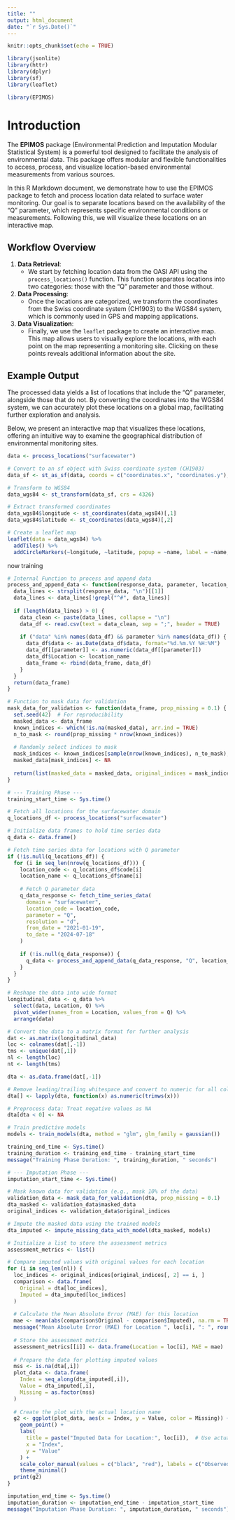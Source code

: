```yaml
---
title: ""
output: html_document
date: "`r Sys.Date()`"
---
```


```r
knitr::opts_chunk$set(echo = TRUE)

library(jsonlite)
library(httr)
library(dplyr)
library(sf)
library(leaflet)

library(EPIMOS)
```

# Introduction

The **EPIMOS** package (Environmental Prediction and Imputation Modular Statistical System) is a powerful tool designed to facilitate the analysis of environmental data. This package offers modular and flexible functionalities to access, process, and visualize location-based environmental measurements from various sources.

In this R Markdown document, we demonstrate how to use the EPIMOS package to fetch and process location data related to surface water monitoring. Our goal is to separate locations based on the availability of the "Q" parameter, which represents specific environmental conditions or measurements. Following this, we will visualize these locations on an interactive map.

## Workflow Overview

1. **Data Retrieval**:
    - We start by fetching location data from the OASI API using the `process_locations()` function. This function separates locations into two categories: those with the "Q" parameter and those without.

2. **Data Processing**:
    - Once the locations are categorized, we transform the coordinates from the Swiss coordinate system (CH1903) to the WGS84 system, which is commonly used in GPS and mapping applications.

3. **Data Visualization**:
    - Finally, we use the `leaflet` package to create an interactive map. This map allows users to visually explore the locations, with each point on the map representing a monitoring site. Clicking on these points reveals additional information about the site.

## Example Output

The processed data yields a list of locations that include the "Q" parameter, alongside those that do not. By converting the coordinates into the WGS84 system, we can accurately plot these locations on a global map, facilitating further exploration and analysis.

Below, we present an interactive map that visualizes these locations, offering an intuitive way to examine the geographical distribution of environmental monitoring sites.

```r

data <- process_locations("surfacewater")

# Convert to an sf object with Swiss coordinate system (CH1903)
data_sf <- st_as_sf(data, coords = c("coordinates.x", "coordinates.y"), crs = 21781)

# Transform to WGS84
data_wgs84 <- st_transform(data_sf, crs = 4326)

# Extract transformed coordinates
data_wgs84$longitude <- st_coordinates(data_wgs84)[,1]
data_wgs84$latitude <- st_coordinates(data_wgs84)[,2]

# Create a leaflet map
leaflet(data = data_wgs84) %>%
  addTiles() %>%
  addCircleMarkers(~longitude, ~latitude, popup = ~name, label = ~name, color = 'blue', radius = 5)
```


now training 


```r
# Internal Function to process and append data
process_and_append_data <- function(response_data, parameter, location_name, data_frame) {
  data_lines <- strsplit(response_data, "\n")[[1]]
  data_lines <- data_lines[!grepl("^#", data_lines)]
  
  if (length(data_lines) > 0) {
    data_clean <- paste(data_lines, collapse = "\n")
    data_df <- read.csv(text = data_clean, sep = ";", header = TRUE)
    
    if ("data" %in% names(data_df) && parameter %in% names(data_df)) {
      data_df$data <- as.Date(data_df$data, format="%d.%m.%Y %H:%M")
      data_df[[parameter]] <- as.numeric(data_df[[parameter]])
      data_df$Location <- location_name
      data_frame <- rbind(data_frame, data_df)
    }
  }
  return(data_frame)
}

# Function to mask data for validation
mask_data_for_validation <- function(data_frame, prop_missing = 0.1) {
  set.seed(42)  # For reproducibility
  masked_data <- data_frame
  known_indices <- which(!is.na(masked_data), arr.ind = TRUE)
  n_to_mask <- round(prop_missing * nrow(known_indices))
  
  # Randomly select indices to mask
  mask_indices <- known_indices[sample(nrow(known_indices), n_to_mask), ]
  masked_data[mask_indices] <- NA
  
  return(list(masked_data = masked_data, original_indices = mask_indices))
}

# --- Training Phase ---
training_start_time <- Sys.time()

# Fetch all locations for the surfacewater domain
q_locations_df <- process_locations("surfacewater")

# Initialize data frames to hold time series data
q_data <- data.frame()

# Fetch time series data for locations with Q parameter
if (!is.null(q_locations_df)) {
  for (i in seq_len(nrow(q_locations_df))) {
    location_code <- q_locations_df$code[i]
    location_name <- q_locations_df$name[i]
    
    # Fetch Q parameter data
    q_data_response <- fetch_time_series_data(
      domain = "surfacewater", 
      location_code = location_code, 
      parameter = "Q", 
      resolution = "d", 
      from_date = "2021-01-19", 
      to_date = "2024-07-18"
    )
    
    if (!is.null(q_data_response)) {
      q_data <- process_and_append_data(q_data_response, "Q", location_name, q_data)
    }
  }
}

# Reshape the data into wide format
longitudinal_data <- q_data %>%
  select(data, Location, Q) %>%
  pivot_wider(names_from = Location, values_from = Q) %>%
  arrange(data)

# Convert the data to a matrix format for further analysis
dat <- as.matrix(longitudinal_data)
loc <- colnames(dat[,-1])
tms <- unique(dat[,1])
nl <- length(loc)
nt <- length(tms)

dta <- as.data.frame(dat[,-1])

# Remove leading/trailing whitespace and convert to numeric for all columns
dta[] <- lapply(dta, function(x) as.numeric(trimws(x)))

# Preprocess data: Treat negative values as NA
dta[dta < 0] <- NA

# Train predictive models
models <- train_models(dta, method = "glm", glm_family = gaussian())

training_end_time <- Sys.time()
training_duration <- training_end_time - training_start_time
message("Training Phase Duration: ", training_duration, " seconds")

# --- Imputation Phase ---
imputation_start_time <- Sys.time()

# Mask known data for validation (e.g., mask 10% of the data)
validation_data <- mask_data_for_validation(dta, prop_missing = 0.1)
dta_masked <- validation_data$masked_data
original_indices <- validation_data$original_indices

# Impute the masked data using the trained models
dta_imputed <- impute_missing_data_with_model(dta_masked, models)

# Initialize a list to store the assessment metrics
assessment_metrics <- list()

# Compare imputed values with original values for each location
for (i in seq_len(nl)) {
  loc_indices <- original_indices[original_indices[, 2] == i, ]
  comparison <- data.frame(
    Original = dta[loc_indices],
    Imputed = dta_imputed[loc_indices]
  )
  
  # Calculate the Mean Absolute Error (MAE) for this location
  mae <- mean(abs(comparison$Original - comparison$Imputed), na.rm = TRUE)
  message("Mean Absolute Error (MAE) for Location ", loc[i], ": ", round(mae, 4))
  
  # Store the assessment metrics
  assessment_metrics[[i]] <- data.frame(Location = loc[i], MAE = mae)
  
  # Prepare the data for plotting imputed values
  mss <- is.na(dta[,i])
  plot_data <- data.frame(
    Index = seq_along(dta_imputed[,i]),
    Value = dta_imputed[,i],
    Missing = as.factor(mss)
  )
  
  # Create the plot with the actual location name
  g2 <- ggplot(plot_data, aes(x = Index, y = Value, color = Missing)) +
    geom_point() +
    labs(
      title = paste("Imputed Data for Location:", loc[i]),  # Use actual location name
      x = "Index",
      y = "Value"
    ) +
    scale_color_manual(values = c("black", "red"), labels = c("Observed", "Imputed")) +
    theme_minimal()
  print(g2)
}

imputation_end_time <- Sys.time()
imputation_duration <- imputation_end_time - imputation_start_time
message("Imputation Phase Duration: ", imputation_duration, " seconds")
```
